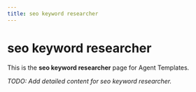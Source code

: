 ```yaml
---
title: seo keyword researcher
---
```


# seo keyword researcher

This is the **seo keyword researcher** page for Agent Templates.

_TODO: Add detailed content for seo keyword researcher._
